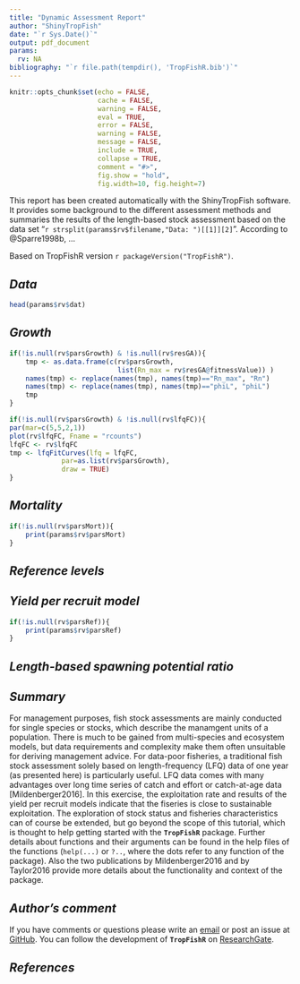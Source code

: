 ```yaml
---
title: "Dynamic Assessment Report"
author: "ShinyTropFish"
date: "`r Sys.Date()`"
output: pdf_document
params:
  rv: NA
bibliography: "`r file.path(tempdir(), 'TropFishR.bib')`"  
---
```


```r
knitr::opts_chunk$set(echo = FALSE,
                      cache = FALSE,
                      warning = FALSE,
                      eval = TRUE,
                      error = FALSE,
                      warning = FALSE,
                      message = FALSE,
                      include = TRUE,
                      collapse = TRUE,
                      comment = "#>",
                      fig.show = "hold",
                      fig.width=10, fig.height=7)
```

This report has been created automatically with the ShinyTropFish software. It provides some background to the different assessment methods and summaries the results of the length-based stock assessment based on the data set "`r strsplit(params$rv$filename,"Data: ")[[1]][2]`".
According to @Sparre1998b, ... 

Based on TropFishR version `r packageVersion("TropFishR")`.



## *Data*

```r
head(params$rv$dat)
```


## *Growth*


```r
if(!is.null(rv$parsGrowth) & !is.null(rv$resGA)){
    tmp <- as.data.frame(c(rv$parsGrowth,
                           list(Rn_max = rv$resGA@fitnessValue)) )
    names(tmp) <- replace(names(tmp), names(tmp)=="Rn_max", "Rn")
    names(tmp) <- replace(names(tmp), names(tmp)=="phiL", "phiL")
    tmp                
}
```

```r
if(!is.null(rv$parsGrowth) & !is.null(rv$lfqFC)){
par(mar=c(5,5,2,1))
plot(rv$lfqFC, Fname = "rcounts")
lfqFC <- rv$lfqFC
tmp <- lfqFitCurves(lfq = lfqFC,
             par=as.list(rv$parsGrowth),
             draw = TRUE)
}
```



## *Mortality*


```r
if(!is.null(rv$parsMort)){
    print(params$rv$parsMort)
}
```




## *Reference levels*

## *Yield per recruit model*



```r
if(!is.null(rv$parsRef)){
    print(params$rv$parsRef)
}
```




## *Length-based spawning potential ratio*




## *Summary*

For management purposes, fish stock assessments are mainly conducted for single species or stocks, which describe the manamgent units of a population. There is much to be gained from multi-species and ecosystem models, but data requirements and complexity make them often unsuitable for deriving management advice. For data-poor fisheries, a traditional fish stock assessment solely based on length-frequency (LFQ) data of one year (as presented here) is particularly useful. LFQ data comes with many advantages over long time series of catch and effort or catch-at-age data [Mildenberger2016].
In this exercise, the exploitation rate and results of the yield per recruit models indicate that the fiseries is close to sustainable exploitation. The exploration of stock status and fisheries characteristics can of course be extended, but go beyond the scope of this tutorial, which is thought to help getting started with the **`TropFishR`** package. Further details about functions and their arguments can be found in the help files of the functions (`help(...)` or `?..`, where the dots refer to any function of the package). Also the two publications by Mildenberger2016 and by Taylor2016 provide more details about the functionality and context of the package.




## *Author's comment*

If you have comments or questions please write an [email](mailto:t.k.mildenberger@gmail.com) or post an issue at [GitHub](https://github.com/tokami/TropFishR/issues). You can follow the development of **`TropFishR`** on [ResearchGate](https://www.researchgate.net/project/TropFishR?_esc=homefeed&_viewIds%5B0%5D=hVPmo2RDCok60qGq2z0JOroN&_viewIds%5B1%5D=zyj0j6jnUgNvrPXMrG9rouAP).


## *References*

